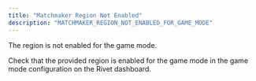 ```yaml
---
title: "Matchmaker Region Not Enabled"
description: "MATCHMAKER_REGION_NOT_ENABLED_FOR_GAME_MODE"
---
```


The region is not enabled for the game mode.

Check that the provided region is enabled for the game mode in the game mode configuration on the Rivet dashboard.

